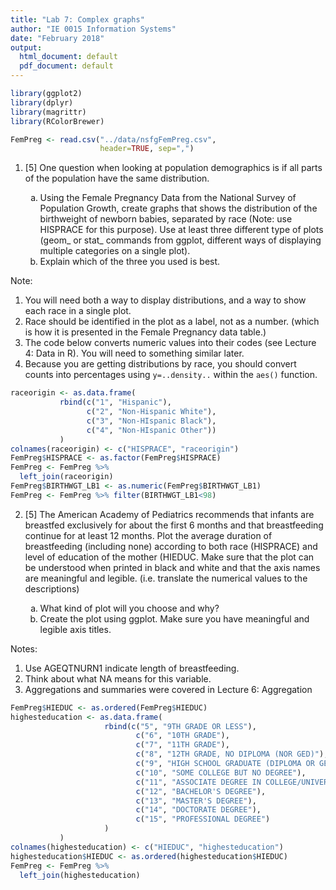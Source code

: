```yaml
---
title: "Lab 7: Complex graphs"
author: "IE 0015 Information Systems"
date: "February 2018"
output:
  html_document: default
  pdf_document: default
---
```


```r
library(ggplot2)
library(dplyr)
library(magrittr)
library(RColorBrewer)
```
```r
FemPreg <- read.csv("../data/nsfgFemPreg.csv",
                    header=TRUE, sep=",")
```


1.  [5] One question when looking at population demographics is if all parts of the population have the same distribution. 

    a.  Using the Female Pregnancy Data from the National Survey of Population Growth, create graphs that shows the distribution of the birthweight of newborn babies, separated by race (Note: use HISPRACE for this purpose).  Use at least three different type of plots (geom_ or stat_ commands from ggplot, different ways of displaying multiple categories on a single plot).
    b.  Explain which of the three you used is best.

Note: 

  1.  You will need both a way to display distributions, and a way to show each race in a single plot. 
  2.  Race should be identified in the plot as a label, not as a number. (which is how it is presented in the Female Pregnancy data table.)
  3. The code below converts numeric values into their codes (see Lecture 4: Data in R). You will need to something similar later.
  4. Because you are getting distributions by race, you should convert counts into percentages using `y=..density..` within the `aes()` function. 

```r
raceorigin <- as.data.frame(
           rbind(c("1", "Hispanic"),
                 c("2", "Non-Hispanic White"),
                 c("3", "Non-HIspanic Black"),
                 c("4", "Non-HIspanic Other"))
           )
colnames(raceorigin) <- c("HISPRACE", "raceorigin")
FemPreg$HISPRACE <- as.factor(FemPreg$HISPRACE)
FemPreg <- FemPreg %>% 
  left_join(raceorigin)
FemPreg$BIRTHWGT_LB1 <- as.numeric(FemPreg$BIRTHWGT_LB1)
FemPreg <- FemPreg %>% filter(BIRTHWGT_LB1<98)
```

2.  [5] The American Academy of Pediatrics recommends that infants are breastfed exclusively for about the first 6 months and that breastfeeding continue for at least 12 months.  Plot the average duration of breastfeeding (including none) according to both race (HISPRACE) and level of education of the mother (HIEDUC.  Make sure that the plot can be understood when printed in black and white and that the axis names are meaningful and legible. (i.e. translate the numerical values to the descriptions)

    a.  What kind of plot will you choose and why?
    b.  Create the plot using ggplot.  Make sure you have meaningful and legible axis titles.


Notes: 

  1. Use AGEQTNURN1 indicate length of breastfeeding.  
  2. Think about what NA means for this variable.
  3. Aggregations and summaries were covered in Lecture 6: Aggregation


  
```r
FemPreg$HIEDUC <- as.ordered(FemPreg$HIEDUC)
highesteducation <- as.data.frame(
                     rbind(c("5", "9TH GRADE OR LESS"),
                            c("6", "10TH GRADE"),
                            c("7", "11TH GRADE"),
                            c("8", "12TH GRADE, NO DIPLOMA (NOR GED)"),
                            c("9", "HIGH SCHOOL GRADUATE (DIPLOMA OR GED)"),
                            c("10", "SOME COLLEGE BUT NO DEGREE"),
                            c("11", "ASSOCIATE DEGREE IN COLLEGE/UNIVERSITY"),
                            c("12", "BACHELOR'S DEGREE"),
                            c("13", "MASTER'S DEGREE"),
                            c("14", "DOCTORATE DEGREE"),
                            c("15", "PROFESSIONAL DEGREE")
                     )
           )
colnames(highesteducation) <- c("HIEDUC", "highesteducation")
highesteducation$HIEDUC <- as.ordered(highesteducation$HIEDUC)
FemPreg <- FemPreg %>% 
  left_join(highesteducation)
```
